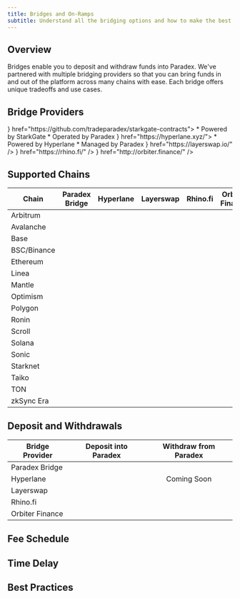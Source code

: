 ```yaml
---
title: Bridges and On-Ramps
subtitle: Understand all the bridging options and how to make the best choice for your use case.
---
```


## Overview

Bridges enable you to deposit and withdraw funds into Paradex. We've partnered with multiple bridging providers so that you can bring funds in and out of the platform across many chains with ease.
Each bridge offers unique tradeoffs and use cases.

## Bridge Providers
<CardGroup cols={2}>
  <Card title="Paradex Bridge" icon={<img src="../../assets/bridge-providers/starkgate.svg" />} href="https://github.com/tradeparadex/starkgate-contracts">
    * Powered by StarkGate
    * Operated by Paradex
  </Card>
  <Card title="Hyperlane" icon={<img src="../../assets/bridge-providers/hyperlane.svg" />} href="https://hyperlane.xyz/">
    * Powered by Hyperlane
    * Managed by Paradex
  </Card>
  <Card title="Layerswap" icon={<img src="../../assets/bridge-providers/layerswap.svg" />} href="https://layerswap.io/" />
  <Card title="Rhino.fi" icon={<img src="../../assets/bridge-providers/rhinofi.svg" />} href="https://rhino.fi/" />
  <Card title="Orbiter Finance" icon={<img src="../../assets/bridge-providers/orbiter.svg" />} href="http://orbiter.finance/" />
</CardGroup>

## Supported Chains

| Chain       | Paradex Bridge | Hyperlane | Layerswap | Rhino.fi | Orbiter Finance |
|-------------|:--------------:|:----------:|:---------:|:--------:|:---------------:|
| Arbitrum    |  | <Icon icon="fa-check" color="c83efb"/> | <Icon icon="fa-check" color="c83efb"/> | <Icon icon="fa-check" color="c83efb"/> | <Icon icon="fa-check" color="c83efb"/> |
| Avalanche   |  | <Icon icon="fa-check" color="c83efb"/> | <Icon icon="fa-check" color="c83efb"/> | <Icon icon="fa-check" color="c83efb"/> | <Icon icon="fa-check" color="c83efb"/> |
| Base        |  | <Icon icon="fa-check" color="c83efb"/> | <Icon icon="fa-check" color="c83efb"/> | <Icon icon="fa-check" color="c83efb"/> | <Icon icon="fa-check" color="c83efb"/> |
| BSC/Binance |  |  | <Icon icon="fa-check" color="c83efb"/> | <Icon icon="fa-check" color="c83efb"/> | <Icon icon="fa-check" color="c83efb"/> |
| Ethereum    | <Icon icon="fa-check" color="c83efb"/> | <Icon icon="fa-check" color="c83efb"/> | <Icon icon="fa-check" color="c83efb"/> | <Icon icon="fa-check" color="c83efb"/> | <Icon icon="fa-check" color="c83efb"/> |
| Linea       |  |  | <Icon icon="fa-check" color="c83efb"/> | <Icon icon="fa-check" color="c83efb"/> | <Icon icon="fa-check" color="c83efb"/> |
| Mantle      |  |  | <Icon icon="fa-check" color="c83efb"/> | <Icon icon="fa-check" color="c83efb"/> |  |
| Optimism    |  |  | <Icon icon="fa-check" color="c83efb"/>| <Icon icon="fa-check" color="c83efb"/> | <Icon icon="fa-check" color="c83efb"/> |
| Polygon     |  |  | <Icon icon="fa-check" color="c83efb"/> | <Icon icon="fa-check" color="c83efb"/> | <Icon icon="fa-check" color="c83efb"/> |
| Ronin       |  |  |  |  | <Icon icon="fa-check" color="c83efb"/> |
| Scroll      |  |  | <Icon icon="fa-check" color="c83efb"/> | <Icon icon="fa-check" color="c83efb"/> | <Icon icon="fa-check" color="c83efb"/>|
| Solana      |  | <Icon icon="fa-check" color="c83efb"/> | <Icon icon="fa-check" color="c83efb"/> | <Icon icon="fa-check" color="c83efb"/> | <Icon icon="fa-check" color="c83efb"/> |
| Sonic       |  |  | <Icon icon="fa-check" color="c83efb"/> | <Icon icon="fa-check" color="c83efb"/> | <Icon icon="fa-check" color="c83efb"/> |
| Starknet    |  | <Icon icon="fa-check" color="c83efb"/> | <Icon icon="fa-check" color="c83efb"/> | <Icon icon="fa-check" color="c83efb"/> | <Icon icon="fa-check" color="c83efb"/> |
| Taiko       |  |  |  |  | <Icon icon="fa-check" color="c83efb"/> |
| TON         |  |  |  |  | <Icon icon="fa-check" color="c83efb"/> |
| zkSync Era  |  |  | <Icon icon="fa-check" color="c83efb"/> |  | <Icon icon="fa-check" color="c83efb"/> |

## Deposit and Withdrawals

| Bridge Provider | Deposit into Paradex | Withdraw from Paradex |
|-----------------|:-----------------:|:------------------:|
| Paradex Bridge  | <Icon icon="fa-check" color="c83efb"/> | <Icon icon="fa-check" color="c83efb"/> |
| Hyperlane       | <Icon icon="fa-check" color="c83efb"/> | Coming Soon |
| Layerswap       | <Icon icon="fa-check" color="c83efb"/> | <Icon icon="fa-check" color="c83efb"/> |
| Rhino.fi        | <Icon icon="fa-check" color="c83efb"/> | <Icon icon="fa-check" color="c83efb"/> |
| Orbiter Finance | <Icon icon="fa-check" color="c83efb"/> | <Icon icon="fa-check" color="c83efb"/> |


## Fee Schedule

## Time Delay

## Best Practices
